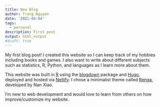 ```yaml
---
title: New Blog
author: Trang Nguyen
date: '2021-04-04'
tags:
  - personal
description: First post
output: html_output
#draft: true
---
```



My first blog post! I created this website so I can keep track of my hobbies including books and games. I also want to write about different subjects such as statistics, R, Python, and languages as I learn more about them. 

This website was built in [R](https://www.r-project.org/about.html) using the [blogdown](https://github.com/rstudio/blogdown) package and [Hugo](https://gohugo.io/), deployed and hosted via [Netlify](https://www.netlify.com/). I chose a minimalist theme called [Renga](https://github.com/nanxstats/hugo-renga), developed by Nan Xiao. 

I'm new to web development and would love to learn from others on how improve/customize my website. 

